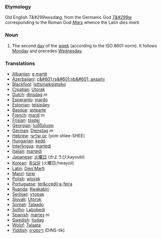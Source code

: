 ===Etymology===
Old English ''T&#299wesdæg'', from the Germanic God ''[[w:Tiw|T&#299w]]'' corresponding to the Roman God ''[[w:Mars_(god)|Mars]]'' whence the Latin ''dies marti''
===Noun===
#The second [[day]] of the [[week]] (according to the ISO 8601 norm). It follows [[Monday]] and precedes [[Wednesday]].
===Translations===
*[[Albanian]]: [[e martë]]
*[[Azerbaijani]]: [[ç&#601;rş&#601;nb&#601; axşamı]]
*[[Blackfoot]]: [[Isttsinaiksistsiko]]
*[[Croatian]]: [[Utorak]]
*[[Dutch]]: [[dinsdag]] ''m''
*[[Esperanto]]: [[mardo]]
*[[Estonian]]: [[telsipäev]]
*[[Basque]]: [[astearte]]
*[[French]]: [[mardi]] ''m''
*[[Frisian]]: [[tiisdei]]
*[[Georgian]]: [[სამშაბათი]]
*[[German]]: [[Dienstag]] ''m''
*[[Hebrew]]: [[יום שלישי]] (yom shlee-SHEE)
*[[Hungarian]]: [[kedd]]
*[[Interlingua]]: [[martedi]]
*[[Italian]]: [[martedi]]
*[[Japanese]]: [[火曜日]] (かようび;kayoubi)
*[[Korean]]: [[화요일]] (火曜日;hwayoil)
*[[Latin]]: [[Dies Marti]]
*[[Maori]]: [[türei]]
*[[Polish]]: [[wtorek]]
*[[Portuguese]]: [[ter&ccedil;a-feira]]
*[[Ruanda]]: [[Kwakabiri]]
*[[Serbian]]: [[уторак]]
*[[Slovak]]: [[Utorok]]
*[[Somali]]: [[Talaado]]
*[[Sotho]]: [[Labobedi]]
*[[Spanish]]: [[martes]] ''m''
*[[Swedish]]: [[tisdag]]
*[[Wolof]]: [[Talaata]]
*[[Yiddish]]: [[דינסטיק]] (DINS-tik)